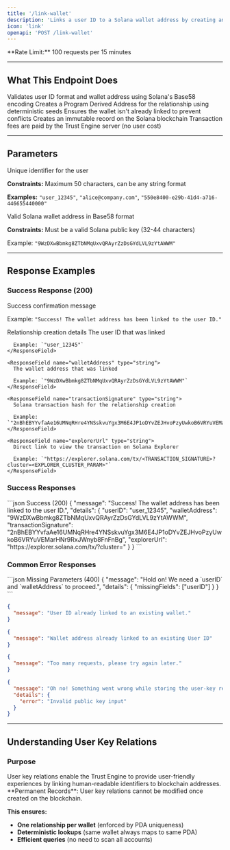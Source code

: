 ```yaml
---
title: '/link-wallet'
description: 'Links a user ID to a Solana wallet address by creating an on-chain relationship record.'
icon: 'link'
openapi: 'POST /link-wallet'
---
```


<Info>
**Rate Limit:** 100 requests per 15 minutes
</Info>

---

## What This Endpoint Does

<Steps>
  <Step title="Parameter Validation">
    Validates user ID format and wallet address using Solana's Base58 encoding
  </Step>
  <Step title="PDA Generation">
    Creates a Program Derived Address for the relationship using deterministic seeds
  </Step>
  <Step title="Duplicate Check">
    Ensures the wallet isn't already linked to prevent conflicts
  </Step>
  <Step title="On-Chain Storage">
    Creates an immutable record on the Solana blockchain
  </Step>
  <Step title="Server Sponsorship">
    Transaction fees are paid by the Trust Engine server (no user cost)
  </Step>
</Steps>

---

## Parameters

<ResponseField name="userID" type="string" required>
  Unique identifier for the user
  
  **Constraints:** Maximum 50 characters, can be any string format
  
  **Examples:** `"user_12345"`, `"alice@company.com"`, `"550e8400-e29b-41d4-a716-446655440000"`
</ResponseField>

<ResponseField name="walletAddress" type="string" required>
  Valid Solana wallet address in Base58 format
  
  **Constraints:** Must be a valid Solana public key (32-44 characters)
  
  Example: `"9WzDXwBbmkg8ZTbNMqUxvQRAyrZzDsGYdLVL9zYtAWWM"`
</ResponseField>

---



## Response Examples

### Success Response (200)

<ResponseField name="message" type="string">
  Success confirmation message
  
  Example: `"Success! The wallet address has been linked to the user ID."`
</ResponseField>

<ResponseField name="details" type="object">
  Relationship creation details
  
  <Expandable title="Details Object">
    <ResponseField name="userID" type="string">
      The user ID that was linked
      
      Example: `"user_12345"`
    </ResponseField>
    
    <ResponseField name="walletAddress" type="string">
      The wallet address that was linked
      
      Example: `"9WzDXwBbmkg8ZTbNMqUxvQRAyrZzDsGYdLVL9zYtAWWM"`
    </ResponseField>
    
    <ResponseField name="transactionSignature" type="string">
      Solana transaction hash for the relationship creation
      
      Example: `"2nBhEBYYvfaAe16UMNqRHre4YNSskvuYgx3M6E4JP1oDYvZEJHvoPzyUwkoB6VRYuVEMarHNr9RxJWnyb8FnFnBg"`
    </ResponseField>
    
    <ResponseField name="explorerUrl" type="string">
      Direct link to view the transaction on Solana Explorer
      
      Example: `"https://explorer.solana.com/tx/<TRANSACTION_SIGNATURE>?cluster=<EXPLORER_CLUSTER_PARAM>"`
    </ResponseField>
  </Expandable>
</ResponseField>

### Success Responses

<CodeGroup>
```json Success (200)
{
  "message": "Success! The wallet address has been linked to the user ID.",
  "details": {
    "userID": "user_12345",
    "walletAddress": "9WzDXwBbmkg8ZTbNMqUxvQRAyrZzDsGYdLVL9zYtAWWM",
    "transactionSignature": "2nBhEBYYvfaAe16UMNqRHre4YNSskvuYgx3M6E4JP1oDYvZEJHvoPzyUwkoB6VRYuVEMarHNr9RxJWnyb8FnFnBg",
    "explorerUrl": "https://explorer.solana.com/tx/<TRANSACTION_SIGNATURE>?cluster=<EXPLORER_CLUSTER_PARAM>"
  }
}
```
</CodeGroup>

### Common Error Responses

<CodeGroup>
```json Missing Parameters (400)
{
  "message": "Hold on! We need a `userID` and `walletAddress` to proceed.",
  "details": {
    "missingFields": ["userID"]
  }
}
```

```json User ID Relation Already Exists (409)
{
  "message": "User ID already linked to an existing wallet."
}
```

```json Wallet Relation Already Exists (409)
{
  "message": "Wallet address already linked to an existing User ID"
}
```

```json Rate Limit (429)
{
  "message": "Too many requests, please try again later."
}
```

```json Server Error (500)
{
  "message": "Oh no! Something went wrong while storing the user-key relation.",
  "details": {
    "error": "Invalid public key input"
  }
}
```
</CodeGroup>

---

## Understanding User Key Relations

### Purpose
<Info>
User key relations enable the Trust Engine to provide user-friendly experiences by linking human-readable identifiers to blockchain addresses.
<Warning>
**Permanent Records**: User key relations cannot be modified once created on the blockchain.
</Warning>
</Info>


**This ensures:**
- **One relationship per wallet** (enforced by PDA uniqueness)
- **Deterministic lookups** (same wallet always maps to same PDA)
- **Efficient queries** (no need to scan all accounts)